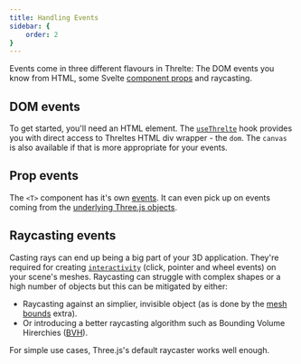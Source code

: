 ```yaml
---
title: Handling Events
sidebar: {
	order: 2
}
---
```


Events come in three different flavours in Threlte: The DOM events you know from
HTML, some Svelte [component props](https://svelte.dev/docs/svelte/basic-markup#Component-props)
and raycasting.

## DOM events

To get started, you'll need an HTML element. The [`useThrelte`](/reference/core/hooks/use-threlte)
hook provides you with direct access to Threltes HTML div wrapper - the `dom`.
The `canvas` is also available if that is more appropriate for your events.

## Prop events

The `<T>` component has it's own [events](/reference/core/components/t#events). It can even pick up
on events coming from the [underlying Three.js objects](/reference/core/components/t#object-events).

## Raycasting events

Casting rays can end up being a big part of your 3D application. They're required for
creating [`interactivity`](/reference/extras/interactivity) (click, pointer
and wheel events) on your scene's meshes. Raycasting can struggle with complex shapes
or a high number of objects but this can be mitigated by either:

- Raycasting against an simplier, invisible object (as is done by the [mesh bounds](/reference/extras/mesh-bounds) extra).
- Or introducing a better raycasting algorithm such as Bounding Volume Hirerchies ([BVH](/learn/advanced/plugins#bvh-raycast-plugin)).

For simple use cases, Three.js's default raycaster works well enough.
